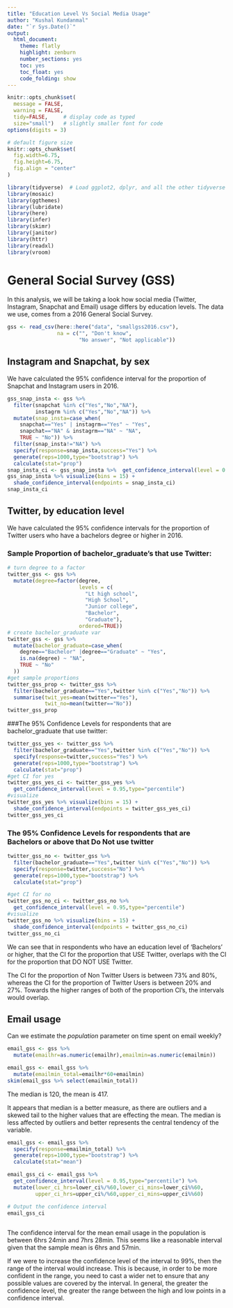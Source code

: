 ```yaml
---
title: "Education Level Vs Social Media Usage"
author: "Kushal Kundanmal"
date: "`r Sys.Date()`"
output:
  html_document:
    theme: flatly
    highlight: zenburn
    number_sections: yes
    toc: yes
    toc_float: yes
    code_folding: show
---
```



```r
knitr::opts_chunk$set(
  message = FALSE, 
  warning = FALSE, 
  tidy=FALSE,     # display code as typed
  size="small")   # slightly smaller font for code
options(digits = 3)

# default figure size
knitr::opts_chunk$set(
  fig.width=6.75, 
  fig.height=6.75,
  fig.align = "center"
)
```


```r
library(tidyverse)  # Load ggplot2, dplyr, and all the other tidyverse packages
library(mosaic)
library(ggthemes)
library(lubridate)
library(here)
library(infer)
library(skimr)
library(janitor)
library(httr)
library(readxl)
library(vroom)
```

# General Social Survey (GSS)

In this analysis, we will be taking a look how social media (Twitter, Instagram, Snapchat and Email) usage differs by education levels. The data we use, comes from a 2016 General Social Survey.

```r
gss <- read_csv(here::here("data", "smallgss2016.csv"), 
                na = c("", "Don't know",
                       "No answer", "Not applicable"))
```
## Instagram and Snapchat, by sex

We have calculated the 95% confidence interval for the proportion of Snapchat and Instagram users in 2016.
```r
gss_snap_insta <- gss %>%
  filter(snapchat %in% c("Yes","No","NA"),
         instagrm %in% c("Yes","No","NA")) %>%
  mutate(snap_insta=case_when(
    snapchat=="Yes" | instagrm=="Yes" ~ "Yes",
    snapchat=="NA" & instagrm=="NA" ~ "NA",
    TRUE ~ "No")) %>% 
  filter(snap_insta!="NA") %>% 
  specify(response=snap_insta,success="Yes") %>% 
  generate(reps=1000,type="bootstrap") %>%
  calculate(stat="prop")
snap_insta_ci <- gss_snap_insta %>%  get_confidence_interval(level = 0.95,type="percentile")
gss_snap_insta %>% visualize(bins = 15) + 
  shade_confidence_interval(endpoints = snap_insta_ci)
snap_insta_ci

```

## Twitter, by education level

We have calculated the 95% confidence intervals for the proportion of Twitter users who have a bachelors degree or higher in 2016.

### Sample Proportion of bachelor_graduate's that use Twitter:
```r
# turn degree to a factor
twitter_gss <- gss %>% 
  mutate(degree=factor(degree,
                       levels = c(
                         "Lt high school",
                         "High School",
                         "Junior college",
                         "Bachelor",
                         "Graduate"),
                       ordered=TRUE))
# create bachelor_graduate var
twitter_gss <- gss %>% 
  mutate(bachelor_graduate=case_when(
    degree=="Bachelor" |degree=="Graduate" ~ "Yes",
    is.na(degree) ~ "NA",
    TRUE ~ "No"
  ))
#get sample proportions
twitter_gss_prop <- twitter_gss %>%
  filter(bachelor_graduate=="Yes",twitter %in% c("Yes","No")) %>% 
  summarise(twit_yes=mean(twitter=="Yes"),
            twit_no=mean(twitter=="No"))
twitter_gss_prop
```
 
###The 95% Confidence Levels for respondents that are bachelor_graduate that use twitter:
```r
twitter_gss_yes <- twitter_gss %>% 
  filter(bachelor_graduate=="Yes",twitter %in% c("Yes","No")) %>%
  specify(response=twitter,success="Yes") %>% 
  generate(reps=1000,type="bootstrap") %>%
  calculate(stat="prop")
#get CI for yes
twitter_gss_yes_ci <- twitter_gss_yes %>%
  get_confidence_interval(level = 0.95,type="percentile")
#visualize
twitter_gss_yes %>% visualize(bins = 15) + 
  shade_confidence_interval(endpoints = twitter_gss_yes_ci)
twitter_gss_yes_ci
```

### The 95% Confidence Levels for respondents that are Bachelors or above that Do Not use twitter
```r
twitter_gss_no <- twitter_gss %>% 
  filter(bachelor_graduate=="Yes",twitter %in% c("Yes","No")) %>%
  specify(response=twitter,success="No") %>% 
  generate(reps=1000,type="bootstrap") %>%
  calculate(stat="prop")

#get CI for no
twitter_gss_no_ci <- twitter_gss_no %>%
  get_confidence_interval(level = 0.95,type="percentile")
#visualize
twitter_gss_no %>% visualize(bins = 15) + 
  shade_confidence_interval(endpoints = twitter_gss_no_ci)
twitter_gss_no_ci
```
We can see that in respondents who have an education level of 'Bachelors' or higher, that the CI for the proportion that USE Twitter, overlaps with the CI for the proportion that DO NOT USE Twitter.

The CI for the proportion of Non Twitter Users is between 73% and 80%,
whereas the CI for the proportion of Twitter Users is between 20% and 27%.
Towards the higher ranges of both of the proportion CI's, the intervals would overlap.


## Email usage

Can we estimate the *population* parameter on time spent on email weekly?

```r
email_gss <- gss %>% 
  mutate(emailhr=as.numeric(emailhr),emailmin=as.numeric(emailmin))

email_gss <- email_gss %>%
  mutate(emailmin_total=emailhr*60+emailmin)
skim(email_gss %>% select(emailmin_total))
```

The median is 120, the mean is 417.

It appears that  median is a better measure, as there are outliers and a skewed tail to the higher values that are effecting the mean. The median is less affected by outliers and better represents the central tendency of the variable.

```r
email_gss <- email_gss %>% 
  specify(response=emailmin_total) %>% 
  generate(reps=1000,type="bootstrap") %>%
  calculate(stat="mean")

email_gss_ci <- email_gss %>%
  get_confidence_interval(level = 0.95,type="percentile") %>% 
  mutate(lower_ci_hrs=lower_ci%/%60,lower_ci_mins=lower_ci%%60,
         upper_ci_hrs=upper_ci%/%60,upper_ci_mins=upper_ci%%60) 

# Output the confidence interval
email_gss_ci
  
```
The confidence interval for the mean email usage in the population is between 6hrs 24min and 7hrs 28min. This seems like a reasonable interval given that the sample mean is 6hrs and 57min.

If we were to increase the confidence level of the interval to 99%, then the range of the interval would increase. This is because, in order to be more confident in the range, you need to cast a wider net to ensure that any possible values are covered by the interval. In general, the greater the confidence level, the greater the range between the high and low points in a confidence interval.
